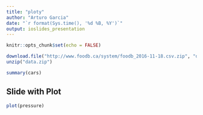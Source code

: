 ```yaml
---
title: "ploty"
author: "Arturo Garcia"
date: "`r format(Sys.time(), '%d %B, %Y')`"
output: ioslides_presentation
---
```


```r
knitr::opts_chunk$set(echo = FALSE)
```

```r
download.file("http://www.foodb.ca/system/foodb_2016-11-18.csv.zip", "data.zip")
unzip("data.zip")
```


```r
summary(cars)
```

## Slide with Plot

```r
plot(pressure)
```

